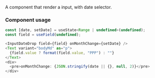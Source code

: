 
<Meta title="Components/Inputs/InputDateDrop" />

A component that render a input, with date selector.

### Component usage

```js
const [date, setDate] = useState<Range | undefined>(undefined);
const field = useField(undefined);

<InputDateDrop field={field} onMonthChange={setDate} />
<Text variant="bodyMd" as="p">
  {field.value ? format(field.value, "PPP") : ""}
</Text>
<div>
  <pre>onMonthChange: {JSON.stringify(date || {}, null, 2)}</pre>
</div>
```
